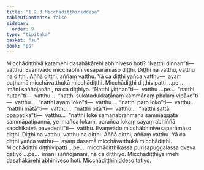 ```yaml
---
title: "1.2.3 Micchādiṭṭhiniddesa"
tableOfContents: false
sidebar:
  order: 9
type: "tipitaka"
basket: "su"
book: "ps"
---
```



<DynamicBreadcrumb />

<Division number="136" book="ps">

<Paragraph number="775" book="ps">
Micchādiṭṭhiyā katamehi dasahākārehi abhiniveso hoti? “Natthi dinnan”ti—  vatthu. Evaṃvādo micchābhinivesaparāmāso diṭṭhi. Diṭṭhi na vatthu, vatthu na diṭṭhi. Aññā diṭṭhi, aññaṃ vatthu. Yā ca diṭṭhi yañca vatthu—  ayaṃ paṭhamā micchāvatthukā micchādiṭṭhi. Micchādiṭṭhi diṭṭhivipatti …pe…  imāni saññojanāni, na ca diṭṭhiyo. “Natthi yiṭṭhan”ti—  vatthu …pe…  “natthi hutan”ti—  vatthu…  “natthi sukatadukkaṭānaṃ kammānaṃ phalaṃ vipāko”ti—  vatthu…  “natthi ayaṃ loko”ti—  vatthu…  “natthi paro loko”ti—  vatthu…  “natthi mātā”ti—  vatthu…  “natthi pitā”ti—  vatthu…  “natthi sattā opapātikā”ti—  vatthu…  “natthi loke samaṇabrāhmaṇā sammaggatā sammāpaṭipannā, ye imañca lokaṃ, parañca lokaṃ sayaṃ abhiññā sacchikatvā pavedentī”ti—  vatthu. Evaṃvādo micchābhinivesaparāmāso diṭṭhi. Diṭṭhi na vatthu, vatthu na diṭṭhi. Aññā diṭṭhi, aññaṃ vatthu. Yā ca diṭṭhi yañca vatthu—  ayaṃ dasamā micchāvatthukā micchādiṭṭhi. Micchādiṭṭhi diṭṭhivipatti …pe…  micchādiṭṭhikassa purisapuggalassa dveva gatiyo …pe…  imāni saññojanāni, na ca diṭṭhiyo. Micchādiṭṭhiyā imehi dasahākārehi abhiniveso hoti.

</Paragraph>
</Division>

<Paragraph number="776" type="center" book="ps">
Micchādiṭṭhiniddeso tatiyo.
</Paragraph>